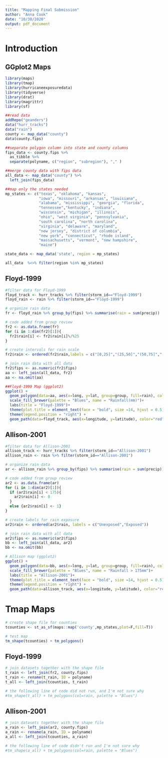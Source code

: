 ```yaml
---
title: "Mapping Final Submission"
author: "Anna Cook"
date: "10/30/2020"
output: pdf_document
---
```

# Introduction


## GGplot2 Maps
```r
library(maps)
library(tmap)
library(hurricaneexposuredata)
library(tidyverse)
library(drat)
library(magrittr)
library(sf)
```


```r
##read data
addRepo("geanders")
data("hurr_tracks")
data("rain")
county <- map_data("county")   
data(county.fips)
```


```r
##separate polygon column into state and county columns
fips_data <- county.fips %>%
  as_tibble %>% 
  separate(polyname, c("region", "subregion"), "," )

##merge county data with fips data
all_data <- map_data("county") %>% 
  left_join(fips_data)
```


```r
##map only the states needed
mp_states <- c("texas", "oklahoma", "kansas",
               "iowa", "missouri", "arkansas", "louisiana",
               "alabama", "mississippi", "georgia", "florida",
               "tennessee","kentucky", "indiana", 
               "wisconsin", "michigan", "illinois",
               "ohio", "west virginia", "pennsylvania",
               "south carolina", "north carolina", 
               "virginia", "delaware", "maryland",
               "new jersey", "district of columbia", 
               "new york", "connecticut", "rhode island",
               "massachusetts", "vermont", "new hampshire",
               "maine")

state_data <- map_data('state', region = mp_states)

all_data  %<>% filter(region %in% mp_states)
```

## Floyd-1999
```r
#filter data for Floyd-1999
floyd_track <- hurr_tracks %>% filter(storm_id=="Floyd-1999")
floyd_rain <- rain %>% filter(storm_id=="Floyd-1999")

# organize rain data
fr <- floyd_rain %>% group_by(fips) %>% summarise(rain = sum(precip))
```


```r
# code added from group review
fr2 <- as.data.frame(fr)
for (i in 1:dim(fr2)[1]){
  fr2$rain[i] <- fr2$rain[i]%/%25
}

# create intervals for rain scale
fr2$rain <- ordered(fr2$rain,labels = c("[0,25]","(25,50]","(50,75]","(75,100]","(100,125]","(125,150]","(150,175]","(175,200]","(200,220]"))
```


```r
# join rain data with all data
fr2$fips <- as.numeric(fr2$fips)
aa <- left_join(all_data, fr2)
aa <- na.omit(aa)
```


```r
##Floyd-1999 Map (ggplot2)
ggplot() +
  geom_polygon(data=aa, aes(x=long, y=lat, group=group, fill=rain), color="black", size=0.05) +
  scale_fill_brewer(palette = "Blues", name = "Rainfall(mm)")+
  labs(title = "Floyd-1999")+
  theme(plot.title = element_text(face = "bold", size =14, hjust = 0.5)) +
  theme(legend.position = "right") +
  geom_path(data=floyd_track, aes(x=longitude, y=latitude), color="red", size=0.5)
```

## Allison-2001
```r
#filter data for Allison-2001
allison_track <- hurr_tracks %>% filter(storm_id=="Allison-2001")
allison_rain <- rain %>% filter(storm_id=="Allison-2001")

# organize rain data
ar <- allison_rain %>% group_by(fips) %>% summarise(rain = sum(precip))
```


```r
# code added from group review
ar2 <- as.data.frame(ar)
for (i in 1:dim(ar2)[1]){
  if (ar2$rain[i] < 175){
    ar2$rain[i] <- 0
  }
  else {ar2$rain[i] <- 1}
}

# create labels for rain exposure
ar2$rain <- ordered(ar2$rain, labels = c("Unexposed","Exposed"))

# join rain data with all data
ar2$fips <- as.numeric(ar2$fips)
bb <- left_join(all_data, ar2)
bb <- na.omit(bb)
```


```r
# Allison map (ggplot2)
ggplot() +
  geom_polygon(data=bb, aes(x=long, y=lat, group=group, fill=rain), color="black", size=0.05) +
  scale_fill_brewer(palette = "Blues", name = "Rainfall > 175mm")+
  labs(title = "Allison-2001")+
  theme(plot.title = element_text(face = "bold", size =14, hjust = 0.5)) +
  theme(legend.position = "right") +
  geom_path(data=allison_track, aes(x=longitude, y=latitude), color="red", size=0.5)
```

# Tmap Maps
```r
# create shape file for counties
tcounties <- st_as_sf(maps::map('county',mp_states,plot=F,fill=T))

# test map
tm_shape(tcounties) + tm_polygons()
```

## Floyd-1999
```r
# join datasets together with the shape file
t_rain <- left_join(fr2, county.fips)
t_rain <- rename(t_rain, ID = polyname)
t_all <- left_join(tcounties, t_rain)

# the following line of code did not run, and I'm not sure why
#tm_shape(t_all) + tm_polygons(col=rain, palette = "Blues")
```

## Allison-2001
```r
# join datasets together with the shape file
a_rain <- left_join(ar2, county.fips)
a_rain <- rename(a_rain, ID = polyname)
a_all <- left_join(tcounties, a_rain)

# the following line of code didn't run and I'm not sure why
#tm_shape(a_all) + tm_polygons(col=rain, palette = "Blues")
```


